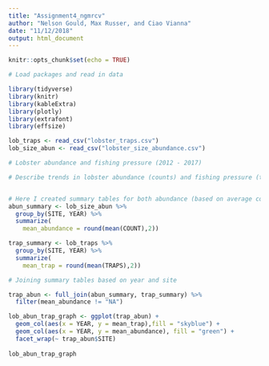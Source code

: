 ```yaml
---
title: "Assignment4_ngmrcv"
author: "Nelson Gould, Max Russer, and Ciao Vianna"
date: "11/12/2018"
output: html_document
---
```


```r
knitr::opts_chunk$set(echo = TRUE)
```

```r

# Load packages and read in data

library(tidyverse)
library(knitr)
library(kableExtra)
library(plotly)
library(extrafont)
library(effsize)

lob_traps <- read_csv("lobster_traps.csv")
lob_size_abun <- read_csv("lobster_size_abundance.csv")


```

```r
# Lobster abundance and fishing pressure (2012 - 2017)

# Describe trends in lobster abundance (counts) and fishing pressure (trap buoys) at the five locations from 2012 - 2017. Ignore transect information - we are only interested in evaluating abundance and pressure on the order of SITE. Note: you are not expected to use regression here - just think of ways to clearly describe annual totals visually and in text, noting important trends, events and differences.


# Here I created summary tables for both abundance (based on average count of lobsters at each transect)
abun_summary <- lob_size_abun %>% 
  group_by(SITE, YEAR) %>% 
  summarize(
    mean_abundance = round(mean(COUNT),2))

trap_summary <- lob_traps %>% 
  group_by(SITE, YEAR) %>% 
  summarize(
    mean_trap = round(mean(TRAPS),2))

# Joining summary tables based on year and site

trap_abun <- full_join(abun_summary, trap_summary) %>% 
  filter(mean_abundance != "NA")

lob_abun_trap_graph <- ggplot(trap_abun) +
  geom_col(aes(x = YEAR, y = mean_trap),fill = "skyblue") +
  geom_col(aes(x = YEAR, y = mean_abundance), fill = "green") +
  facet_wrap(~ trap_abun$SITE)
  
lob_abun_trap_graph           


```


